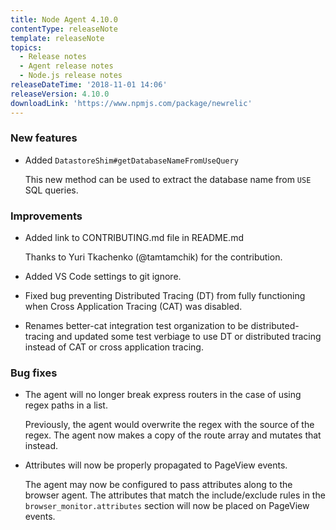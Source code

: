 ```yaml
---
title: Node Agent 4.10.0
contentType: releaseNote
template: releaseNote
topics:
  - Release notes
  - Agent release notes
  - Node.js release notes
releaseDateTime: '2018-11-01 14:06'
releaseVersion: 4.10.0
downloadLink: 'https://www.npmjs.com/package/newrelic'
---
```


### New features

* Added `DatastoreShim#getDatabaseNameFromUseQuery`

  This new method can be used to extract the database name from `USE` SQL queries.

### Improvements

* Added link to CONTRIBUTING.md file in README.md

  Thanks to Yuri Tkachenko (@tamtamchik) for the contribution.
* Added VS Code settings to git ignore.
* Fixed bug preventing Distributed Tracing (DT) from fully functioning when Cross Application Tracing (CAT) was disabled.
* Renames better-cat integration test organization to be distributed-tracing and updated some test verbiage to use DT or distributed tracing instead of CAT or cross application tracing.

### Bug fixes

* The agent will no longer break express routers in the case of using regex paths in a list.

  Previously, the agent would overwrite the regex with the source of the regex. The agent now makes a copy of the route array and mutates that instead.
* Attributes will now be properly propagated to PageView events.

  The agent may now be configured to pass attributes along to the browser agent. The attributes that match the include/exclude rules in the `browser_monitor.attributes` section will now be placed on PageView events.
